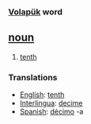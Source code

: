 === [[Volapük]] word === 
== [[noun]] == 
# [[tenth]] 

=== Translations ===
*[[English]]: [[tenth]]
*[[Interlingua]]: [[decime]]
*[[Spanish]]: [[décimo]] -a